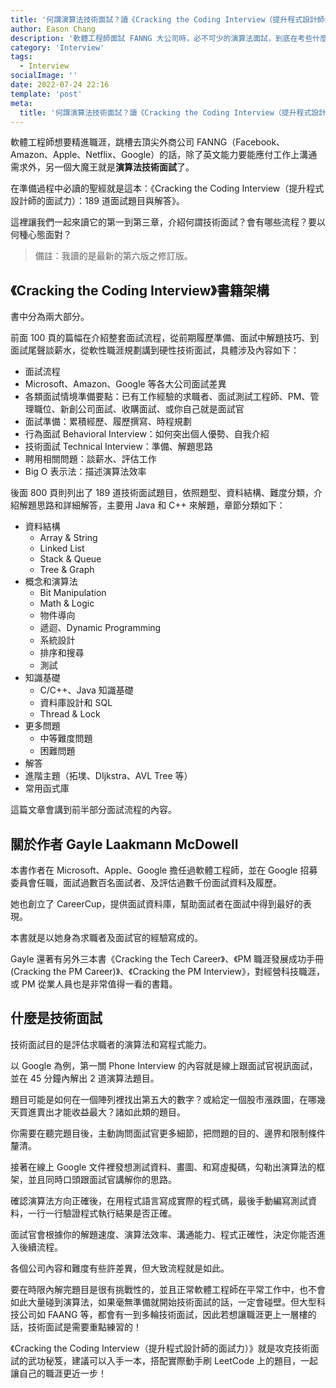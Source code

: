 ```yaml
---
title: '何謂演算法技術面試？讀《Cracking the Coding Interview（提升程式設計師的面試力）》'
author: Eason Chang
description: '軟體工程師面試 FANNG 大公司時，必不可少的演算法面試，到底在考些什麼？該如何準備？一起來讀面試聖經《Cracking the Coding Interview（提升程式設計師的面試力）》'
category: 'Interview'
tags:
  - Interview
socialImage: ''
date: 2022-07-24 22:16
template: 'post'
meta:
  title: '何謂演算法技術面試？讀《Cracking the Coding Interview（提升程式設計師的面試力）》'
---
```


軟體工程師想要精進職涯，跳槽去頂尖外商公司 FANNG（Facebook、Amazon、Apple、Netflix、Google）的話，除了英文能力要能應付工作上溝通需求外，另一個大魔王就是**演算法技術面試**了。

在準備過程中必讀的聖經就是這本：《Cracking the Coding Interview（提升程式設計師的面試力）：189 道面試題目與解答》。

這裡讓我們一起來讀它的第一到第三章，介紹何謂技術面試？會有哪些流程？要以何種心態面對？

> 備註：我讀的是最新的第六版之修訂版。

## 《Cracking the Coding Interview》書籍架構

書中分為兩大部分。

前面 100 頁的篇幅在介紹整套面試流程，從前期履歷準備、面試中解題技巧、到面試尾聲談薪水，從軟性職涯規劃講到硬性技術面試，具體涉及內容如下：

- 面試流程
- Microsoft、Amazon、Google 等各大公司面試差異
- 各類面試情境準備要點：已有工作經驗的求職者、面試測試工程師、PM、管理職位、新創公司面試、收購面試、或你自己就是面試官
- 面試準備：累積經歷、履歷撰寫、時程規劃
- 行為面試 Behavioral Interview：如何突出個人優勢、自我介紹
- 技術面試 Technical Interview：準備、解題思路
- 聘用相關問題：談薪水、評估工作
- Big O 表示法：描述演算法效率

後面 800 頁則列出了 189 道技術面試題目，依照題型、資料結構、難度分類，介紹解題思路和詳細解答，主要用 Java 和 C++ 來解題，章節分類如下：

- 資料結構
  - Array & String
  - Linked List
  - Stack & Queue
  - Tree & Graph
- 概念和演算法
  - Bit Manipulation
  - Math & Logic
  - 物件導向
  - 遞迴、Dynamic Programming
  - 系統設計
  - 排序和搜尋
  - 測試
- 知識基礎
  - C/C++、Java 知識基礎
  - 資料庫設計和 SQL
  - Thread & Lock
- 更多問題
  - 中等難度問題
  - 困難問題
- 解答
- 進階主題（拓墣、DIjkstra、AVL Tree 等）
- 常用函式庫

這篇文章會講到前半部分面試流程的內容。

## 關於作者 Gayle Laakmann McDowell

本書作者在 Microsoft、Apple、Google 擔任過軟體工程師，並在 Google 招募委員會任職，面試過數百名面試者、及評估過數千份面試資料及履歷。

她也創立了 CareerCup，提供面試資料庫，幫助面試者在面試中得到最好的表現。

本書就是以她身為求職者及面試官的經驗寫成的。

Gayle 還著有另外三本書《Cracking the Tech Career》、《PM 職涯發展成功手冊 (Cracking the PM Career)》、《Cracking the PM Interview》，對經營科技職涯，或 PM 從業人員也是非常值得一看的書籍。

## 什麼是技術面試

技術面試目的是評估求職者的演算法和寫程式能力。

以 Google 為例，第一關 Phone Interview 的內容就是線上跟面試官視訊面試，並在 45 分鐘內解出 2 道演算法題目。

題目可能是如何在一個陣列裡找出第五大的數字？或給定一個股市漲跌圖，在哪幾天買進賣出才能收益最大？諸如此類的題目。

你需要在聽完題目後，主動詢問面試官更多細節，把問題的目的、邊界和限制條件釐清。

接著在線上 Google 文件裡發想測試資料、畫圖、和寫虛擬碼，勾勒出演算法的框架，並且同時口頭跟面試官講解你的思路。

確認演算法方向正確後，在用程式語言寫成實際的程式碼，最後手動編寫測試資料，一行一行驗證程式執行結果是否正確。

面試官會根據你的解題速度、演算法效率、溝通能力、程式正確性，決定你能否進入後續流程。

各個公司內容和難度有些許差異，但大致流程就是如此。

要在時限內解完題目是很有挑戰性的，並且正常軟體工程師在平常工作中，也不會如此大量碰到演算法，如果毫無準備就開始技術面試的話，一定會碰壁。但大型科技公司如 FAANG 等，都會有一到多輪技術面試，因此若想讓職涯更上一層樓的話，技術面試是需要重點練習的！

《Cracking the Coding Interview（提升程式設計師的面試力）》就是攻克技術面試的武功秘笈，建議可以入手一本，搭配實際動手刷 LeetCode 上的題目，一起讓自己的職涯更近一步！
